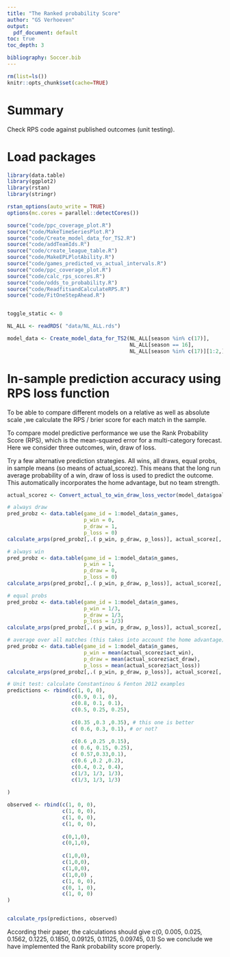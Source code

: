 ```yaml
---
title: "The Ranked probability Score"
author: "GS Verhoeven"
output:
  pdf_document: default
toc: true
toc_depth: 3

bibliography: Soccer.bib
---
```

  
```r
rm(list=ls())
knitr::opts_chunk$set(cache=TRUE) 
```
# Summary

Check RPS code against published outcomes (unit testing).

# Load packages

```r
library(data.table)
library(ggplot2)
library(rstan)
library(stringr)

rstan_options(auto_write = TRUE)
options(mc.cores = parallel::detectCores())
```

```r
source("code/ppc_coverage_plot.R")
source("code/MakeTimeSeriesPlot.R")
source("code/Create_model_data_for_TS2.R")
source("code/addTeamIds.R")
source("code/create_league_table.R")
source("code/MakeEPLPlotAbility.R")
source("code/games_predicted_vs_actual_intervals.R")
source("code/ppc_coverage_plot.R")
source("code/calc_rps_scores.R")
source("code/odds_to_probability.R")
source("code/ReadfitsandCalculateRPS.R")
source("code/FitOneStepAhead.R")


toggle_static <- 0
```


```r
NL_ALL <- readRDS( "data/NL_ALL.rds")

model_data <- Create_model_data_for_TS2(NL_ALL[season %in% c(17)], 
                                        NL_ALL[season == 16], 
                                        NL_ALL[season %in% c(17)][1:2,])
```


# In-sample prediction accuracy using RPS loss function

To be able to compare different models on a relative as well as absolute scale ,we calculate the RPS / brier score for each match in the sample.

To compare model predictive performance we use the Rank Probability Score (RPS), which is the mean-squared error for a multi-category forecast. Here we consider three outcomes, win, draw of loss.

Try a few alternative prediction strategies.
All wins, all draws, equal probs, in sample means (so means of actual_scorez).
This means that the long run average probability of a win, draw of loss is used to predict the outcome.
This automatically incorporates the home advantage, but no team strength.

```r
actual_scorez <- Convert_actual_to_win_draw_loss_vector(model_data$goal_difference)

# always draw
pred_probz <- data.table(game_id = 1:model_data$n_games, 
                         p_win = 0, 
                         p_draw = 1,
                         p_loss = 0)
calculate_arps(pred_probz[,.( p_win, p_draw, p_loss)], actual_scorez[,.(act_win, act_draw, act_loss)])

# always win
pred_probz <- data.table(game_id = 1:model_data$n_games, 
                         p_win = 1, 
                         p_draw = 0,
                         p_loss = 0)
calculate_arps(pred_probz[,.( p_win, p_draw, p_loss)], actual_scorez[,.(act_win, act_draw, act_loss)])

# equal probs
pred_probz <- data.table(game_id = 1:model_data$n_games, 
                         p_win = 1/3, 
                         p_draw = 1/3,
                         p_loss = 1/3)
calculate_arps(pred_probz[,.( p_win, p_draw, p_loss)], actual_scorez[,.(act_win, act_draw, act_loss)])

# average over all matches (this takes into account the home advantage)
pred_probz <- data.table(game_id = 1:model_data$n_games, 
                         p_win = mean(actual_scorez$act_win), 
                         p_draw = mean(actual_scorez$act_draw),
                         p_loss = mean(actual_scorez$act_loss))
calculate_arps(pred_probz[,.( p_win, p_draw, p_loss)], actual_scorez[,.(act_win, act_draw, act_loss)])
```

```r
# Unit test: calculate Constantinou & Fenton 2012 examples
predictions <- rbind(c(1, 0, 0),
                     c(0.9, 0.1, 0),
                     c(0.8, 0.1, 0.1),
                     c(0.5, 0.25, 0.25),
                     
                     c(0.35 ,0.3 ,0.35), # this one is better
                     c( 0.6, 0.3, 0.1), # or not?
                     
                     c(0.6 ,0.25 ,0.15),
                     c( 0.6, 0.15, 0.25),
                     c( 0.57,0.33,0.1),
                     c(0.6 ,0.2 ,0.2),
                     c(0.4, 0.2, 0.4),
                     c(1/3, 1/3, 1/3),
                     c(1/3, 1/3, 1/3)
                     
)

observed <- rbind(c(1, 0, 0),
                  c(1, 0, 0),
                  c(1, 0, 0),
                  c(1, 0, 0),
                  
                  c(0,1,0),
                  c(0,1,0),
                  
                  c(1,0,0),
                  c(1,0,0),
                  c(1,0,0),
                  c(1,0,0) ,
                  c(1, 0, 0),
                  c(0, 1, 0),
                  c(1, 0, 0)
)


calculate_rps(predictions, observed)

```
According their paper, the calculations should give c(0, 0.005, 0.025, 0.1562, 0.1225, 0.1850, 0.09125, 0.11125, 0.09745, 0.1)
So we conclude we have implemented the Rank probability score properly.

